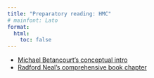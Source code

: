 ```yaml
---
title: "Preparatory reading: HMC"
# mainfont: Lato
format: 
  html:
    toc: false
---
```


- [Michael Betancourt's conceptual intro](https://arxiv.org/pdf/1701.02434.pdf)
- [Radford Neal's comprehensive book chapter](https://arxiv.org/pdf/1206.1901.pdf)

